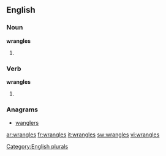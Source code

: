 
==English==

===Noun===
'''wrangles'''

# {{plural of |[[wrangle]]}}

===Verb===
'''wrangles'''

# {{third-person singular of|[[wrangle]]}}

===Anagrams===
* [[wanglers#English|wanglers]]

[[Category:English plurals]]

[[ar:wrangles]]
[[fr:wrangles]]
[[it:wrangles]]
[[sw:wrangles]]
[[vi:wrangles]]